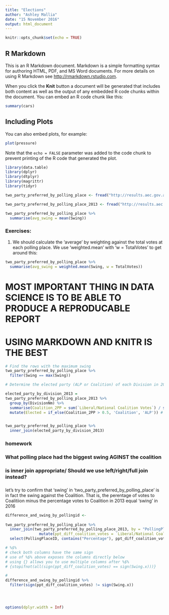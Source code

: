 ```yaml
---
title: "Elections"
author: "Ashley Mallia"
date: "15 November 2016"
output: html_document
---
```


```r
knitr::opts_chunk$set(echo = TRUE)
```

## R Markdown

This is an R Markdown document. Markdown is a simple formatting syntax for authoring HTML, PDF, and MS Word documents. For more details on using R Markdown see <http://rmarkdown.rstudio.com>.

When you click the **Knit** button a document will be generated that includes both content as well as the output of any embedded R code chunks within the document. You can embed an R code chunk like this:

```r
summary(cars)
```

## Including Plots

You can also embed plots, for example:

```r
plot(pressure)
```

Note that the `echo = FALSE` parameter was added to the code chunk to prevent printing of the R code that generated the plot.


```r
library(data.table)
library(dplyr)
library(dtplyr)
library(magrittr)
library(tidyr)
```

```r

two_party_preferred_by_polling_place <- fread("http://results.aec.gov.au/20499/Website/Downloads/HouseTppByPollingPlaceDownload-20499.csv", skip=1)

two_party_preferred_by_polling_place_2013 <- fread("http://results.aec.gov.au/17496/website/Downloads/HouseTppByPollingPlaceDownload-17496.csv", skip=1)

```

``` r

two_party_preferred_by_polling_place %>%
  summarise(avg_swing = mean(Swing))

```

### Exercises:
1. We should calculate the 'average' by weighting against the total votes at each polling place. We use 'weighted.mean' with 'w = TotalVotes' to get around this:

```r

two_party_preferred_by_polling_place %>%
  summarise(avg_swing = weighted.mean(Swing, w = TotalVotes))


```

# MOST IMPORTANT THING IN DATA SCIENCE IS TO BE ABLE TO PRODUCE A REPRODUCABLE REPORT
# USING MARKDOWN AND KNITR IS THE BEST


```r

# Find the rows with the maximum swing
two_party_preferred_by_polling_place %>%
  filter(Swing == max(Swing))

# Determine the elected party (ALP or Coalition) of each Division in 2013

elected_party_by_division_2013 = 
two_party_preferred_by_polling_place_2013 %>%
  group_by(DivisionNm) %>%
  summarise(Coalition_2PP = sum(`Liberal/National Coalition Votes`) / sum(TotalVotes) ) %>%
  mutate(Elected = if_else(Coalition_2PP > 0.5, 'Coalition', 'ALP')) # mutate adds a column


two_party_preferred_by_polling_place %>%
  inner_join(elected_party_by_division_2013)

```


### homework
### What polling place had the biggest swing AGINST the coalition
### is inner join appropriate/ Should we use left/right/full join instead?
### 

let's try to confirm that 'swing' in 'two_party_preferred_by_polling_place' is in
fact the swing against the Coalition. That is, the perentage of votes to Coalitiion
minus the percentage votes to Coalition in 2013 equal 'swing' in 2016


```r

difference_and_swing_by_pollingid <-
  
two_party_preferred_by_polling_place %>%
  inner_join(two_party_preferred_by_polling_place_2013, by = "PollingPlaceID") %>%
               mutate(ppt_diff_coalition_votes = `Liberal/National Coalition Percentage.x` - `Liberal/National Coalition Percentage.y`) %>%
  select(PollingPlaceID, contains("Percentage"), ppt_diff_coalition_votes, Swing.x)

# %$%
# check both columns have the same sign
# use of %$% above exposes the columns directly below
# using {} allows you to use multiple columns after %$%
# {stopifnot(all(sign(ppt_diff_coalition_votes) == sign(Swing.x)))}

#
difference_and_swing_by_pollingid %>%
  filter(sign(ppt_diff_coalition_votes) != sign(Swing.x))




options(dplyr.width = Inf)
```



